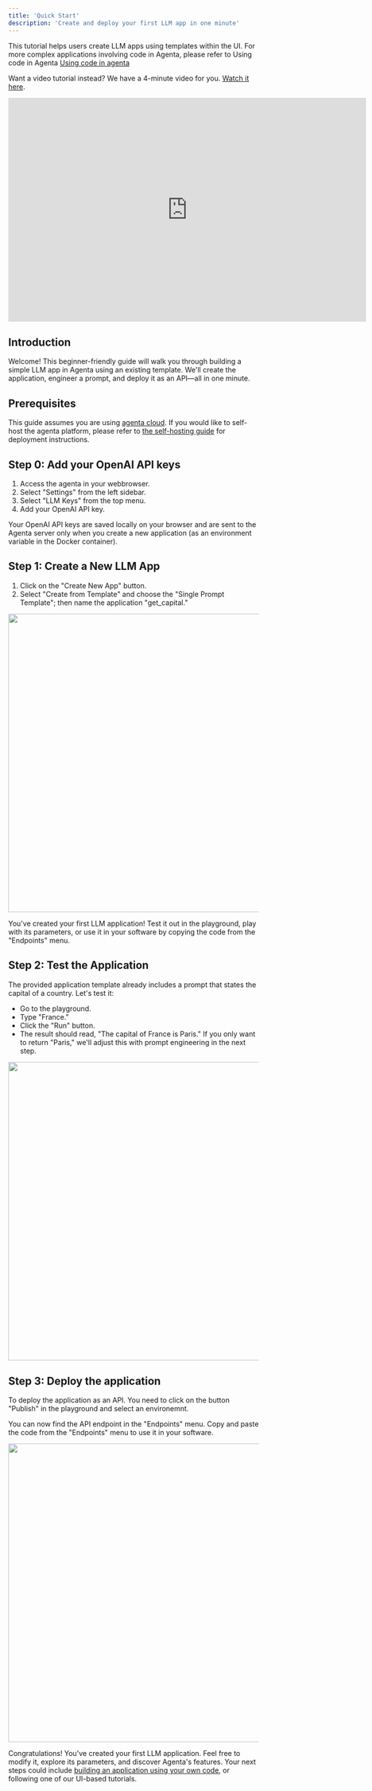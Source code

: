 ```yaml
---
title: 'Quick Start'
description: 'Create and deploy your first LLM app in one minute'
---
```


<Note>This tutorial helps users create LLM apps using templates within the UI. For more complex applications involving code in Agenta, please refer to Using code in Agenta [Using code in agenta](/quickstart/getting-started-code) </Note>

Want a video tutorial instead? We have a 4-minute video for you. [Watch it here](https://youtu.be/plPVrHXQ-DU).

<iframe width="720" height="450" src="https://www.youtube.com/embed/plPVrHXQ-DU?si=3KZoWdynQtM1x-cK" title="YouTube video player" frameborder="0" allow="accelerometer; autoplay; clipboard-write; encrypted-media; gyroscope; picture-in-picture; web-share" allowfullscreen></iframe>

## Introduction

Welcome! This beginner-friendly guide will walk you through building a simple LLM app in Agenta using an existing template. We'll create the application, engineer a prompt, and deploy it as an API—all in one minute.

## Prerequisites

This guide assumes you are using [agenta cloud](https://cloud.agenta.ai). If you would like to self-host the agenta platform, please refer to [the self-hosting guide](/self-host/host-locally) for deployment instructions.

<Accordion title="In case you are self-hosting agenta">

## Step 0: Add your OpenAI API keys

1. Access the agenta in your webbrowser.
2. Select "Settings" from the left sidebar.
3. Select "LLM Keys" from the top menu.
3. Add your OpenAI API key.

Your OpenAI API keys are saved locally on your browser and are sent to the Agenta server only when you create a new application (as an environment variable in the Docker container).

</Accordion >

## Step 1: Create a New LLM App

1. Click on the "Create New App" button.
2. Select "Create from Template" and choose the "Single Prompt Template"; then name the application "get_capital."

<img height="600" src="/images/getting-started-ui-screenshots/01_create_new_app.png" />

<Check> You've created your first LLM application! Test it out in the playground, play with its parameters, or use it in your software by copying the code from the "Endpoints" menu.</Check>

## Step 2: Test the Application
The provided application template already includes a prompt that states the capital of a country. Let's test it:

- Go to the playground.
- Type "France."
- Click the "Run" button.
- The result should read, "The capital of France is Paris." If you only want to return "Paris," we'll adjust this with prompt engineering in the next step.

<img height="600" src="/images/getting-started-ui-screenshots/03_playground.png" />

## Step 3: Deploy the application
To deploy the application as an API. You need to click on the button "Publish" in the playground and select an environemnt. 

You can now find the API endpoint in the "Endpoints" menu. Copy and paste the code from the "Endpoints" menu to use it in your software.

<img height="600" src="/images/getting-started-ui-screenshots/06_deployment.png" />


<Check> Congratulations! You've created your first LLM application. Feel free to modify it, explore its parameters, and discover Agenta's features. Your next steps could include [building an application using your own code](/quickstart/getting-started-code.mdx), or following one of our UI-based tutorials.</Check> 
